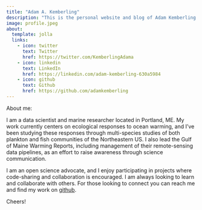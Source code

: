 ```yaml
---
title: "Adam A. Kemberling"
description: "This is the personal website and blog of Adam Kemberling."
image: profile.jpeg
about:
  template: jolla
  links:
    - icon: twitter
      text: Twitter
      href: https://twitter.com/KemberlingAdama
    - icon: linkedin
      text: LinkedIn
      href: https://linkedin.com/adam-kemberling-630a5984
    - icon: github
      text: Github
      href: https://github.com/adamkemberling
---
```


About me:

I am a data scientist and marine researcher located in Portland, ME. My work currently centers on ecological responses to ocean warming, and I've been studying these responses through multi-species studies of both plankton and fish communities of the Northeastern US. I also lead the Gulf of Maine Warming Reports, including management of their remote-sensing data pipelines, as an effort to raise awareness through science communication.

I am an open science advocate, and I enjoy participating in projects where code-sharing and collaboration is encouraged. I am always looking to learn and collaborate with others. For those looking to connect you can reach me and find my work on [github](https://www.github.com/adamkemberling).


Cheers!
